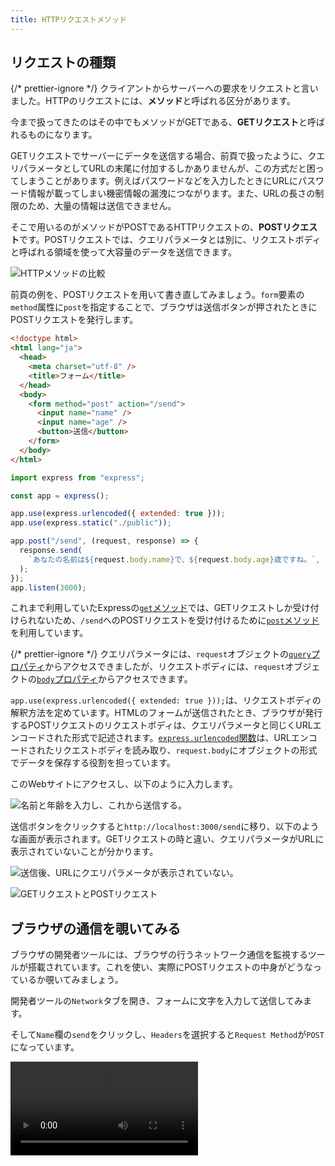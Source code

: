 ```yaml
---
title: HTTPリクエストメソッド
---
```



## リクエストの種類

{/* prettier-ignore */}
<Term>クライアント</Term>から<Term>サーバー</Term>への要求を<Term>リクエスト</Term>と言いました。HTTPのリクエストには、<Term type="httpMethod">**メソッド**</Term>と呼ばれる区分があります。

今まで扱ってきたのはその中でもメソッドがGETである、**GETリクエスト**と呼ばれるものになります。

GETリクエストで<Term>サーバー</Term>にデータを送信する場合、前頁で扱ったように、<Term>クエリパラメータ</Term>としてURLの末尾に付加するしかありませんが、この方式だと困ってしまうことがあります。例えばパスワードなどを入力したときにURLにパスワード情報が載ってしまい機密情報の漏洩につながります。また、URLの長さの制限のため、大量の情報は送信できません。

そこで用いるのが<Term type="httpMethod">メソッド</Term>がPOSTであるHTTPリクエストの、**POSTリクエスト**です。POSTリクエストでは、<Term>クエリパラメータ</Term>とは別に、<Term>リクエストボディ</Term>と呼ばれる領域を使って大容量のデータを送信できます。

![HTTPメソッドの比較](./method-comparison.png)

前頁の例を、POSTリクエストを用いて書き直してみましょう。`form`要素の`method`属性に`post`を指定することで、ブラウザは送信ボタンが押されたときにPOSTリクエストを発行します。

```html title="public/index.html"
<!doctype html>
<html lang="ja">
  <head>
    <meta charset="utf-8" />
    <title>フォーム</title>
  </head>
  <body>
    <form method="post" action="/send">
      <input name="name" />
      <input name="age" />
      <button>送信</button>
    </form>
  </body>
</html>
```

```javascript title="main.mjs"
import express from "express";

const app = express();

app.use(express.urlencoded({ extended: true }));
app.use(express.static("./public"));

app.post("/send", (request, response) => {
  response.send(
    `あなたの名前は${request.body.name}で、${request.body.age}歳ですね。`,
  );
});
app.listen(3000);
```

<ViewSource url={import.meta.url} path="_samples/post-request" />

これまで利用していたExpressの[`get`メソッド](https://expressjs.com/ja/api.html#app.get.method)では、GETリクエストしか受け付けられないため、`/send`へのPOSTリクエストを受け付けるために[`post`メソッド](https://expressjs.com/ja/api.html#app.post.method)を利用しています。

{/* prettier-ignore */}
<Term>クエリパラメータ</Term>には、`request`オブジェクトの<a href="https://expressjs.com/ja/api.html#req.query">`query`プロパティ</a>からアクセスできましたが、<Term>リクエストボディ</Term>には、`request`オブジェクトの<a href="https://expressjs.com/ja/api.html#req.body">`body`プロパティ</a>からアクセスできます。

`app.use(express.urlencoded({ extended: true }));`は、<Term>リクエストボディ</Term>の解釈方法を定めています。HTMLのフォームが送信されたとき、ブラウザが発行するPOSTリクエストの<Term>リクエストボディ</Term>は、<Term>クエリパラメータ</Term>と同じくURLエンコードされた形式で記述されます。[`express.urlencoded`関数](https://expressjs.com/ja/api.html#express.urlencoded)は、URLエンコードされた<Term>リクエストボディ</Term>を読み取り、`request.body`にオブジェクトの形式でデータを保存する役割を担っています。

このWebサイトにアクセスし、以下のように入力します。

![名前と年齢を入力し、これから送信する。](post-request.png)

送信ボタンをクリックすると`http://localhost:3000/send`に移り、以下のような画面が表示されます。GETリクエストの時と違い、<Term>クエリパラメータ</Term>がURLに表示されていないことが分かります。

![送信後、URLにクエリパラメータが表示されていない。](post-request-2.png)

![GETリクエストとPOSTリクエスト](requestAndResponse.png)

## ブラウザの通信を覗いてみる

ブラウザの開発者ツールには、ブラウザの行うネットワーク通信を監視するツールが搭載されています。これを使い、実際にPOSTリクエストの中身がどうなっているか覗いてみましょう。

開発者ツールの`Network`タブを開き、フォームに文字を入力して送信してみます。

そして`Name`欄の`send`をクリックし、`Headers`を選択すると`Request Method`が`POST`になっています。

<video src={networkDevtool1} controls />

また、`Headers`の横にある`Payload`を選択し`Form Data`を見ると、`name`と`age`の情報が載っています。さらに、`Form Data`の横の`view source`や`view URL-encoded`も見てみましょう。するとURLエンコードされた<Term>リクエストボディ</Term>の中身を見ることができます。

<video src={networkDevtool2} controls />

以上のようにして、POSTリクエストの中身を覗くことができます。

## 演習問題

古き良き掲示板システムを作ってみましょう。次のようなページを作成してください。

- `GET /`: 現在の投稿されているすべての記事を表示します。`/send`へPOSTするためのフォームも同時に表示します。
- `POST /send`: リクエストボディに含まれている記事の内容を記録します。

:::tip[ヒント]

- イベントハンドラの外側に現在投稿されたデータを記録するための配列を用意しましょう。
- `GET /`では 配列の中身を一覧表示しましょう。フォームも忘れずに表示しましょう。
- `POST /send`に新しい投稿が来たら`Array#push`メソッドで配列に要素を追加しましょう。

:::

:::tip[豆知識: リダイレクト]

サーバー側からブラウザに対してページ遷移を指示するためには、ブラウザからのリクエストに対して、特殊なレスポンスを返します。Expressを用いてこのようなレスポンスを生成するためには、[`express.Response#send`メソッド](https://expressjs.com/ja/api.html#res.send)の代わりに、[`express.Response#redirect`メソッド](https://expressjs.com/ja/api.html#res.redirect)を用います。

```javascript
app.post("/send", (request, response) => {
  // 省略
  response.redirect("/");
});
```

:::

### 解答例

解答例は以下を参照してください。

<ViewSource url={import.meta.url} path="_samples/forum" />
